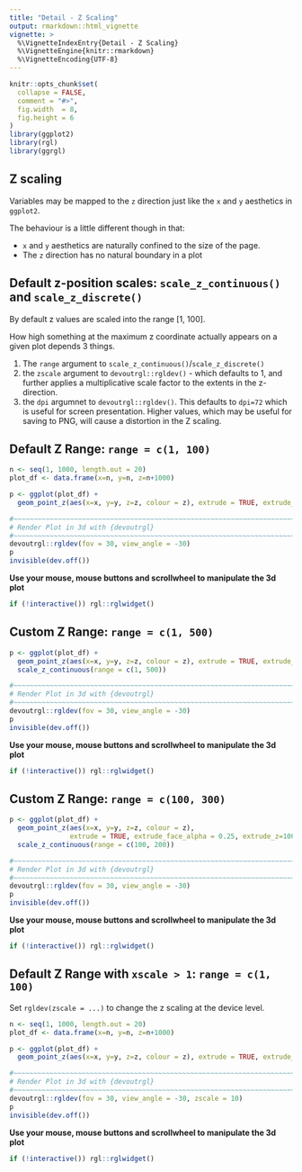 ```yaml
---
title: "Detail - Z Scaling"
output: rmarkdown::html_vignette
vignette: >
  %\VignetteIndexEntry{Detail - Z Scaling}
  %\VignetteEngine{knitr::rmarkdown}
  %\VignetteEncoding{UTF-8}
---
```


```r
knitr::opts_chunk$set(
  collapse = FALSE,
  comment = "#>",
  fig.width  = 8,
  fig.height = 6
)
library(ggplot2)
library(rgl)
library(ggrgl)
```


Z scaling
-----------------------------------------------------------------------------

Variables may be mapped to the `z` direction just like the `x` and `y` aesthetics
in `ggplot2`.

The behaviour is a little different though in that:

* `x` and `y` aesthetics are naturally confined to the size of the page.
* The `z` direction has no natural boundary in a plot


Default z-position scales: `scale_z_continuous()` and `scale_z_discrete()`
-----------------------------------------------------------------------------

By default z values are scaled into the range [1, 100].  

How high something at
the maximum z coordinate actually appears on a given plot depends 3 things.

1. The `range` argument to `scale_z_continuous()`/`scale_z_discrete()`
2. the `zscale` argument to `devoutrgl::rgldev()` - which defaults to 1, and further
   applies a multiplicative scale factor to the extents in the z-direction.
3. the `dpi` argumnet to `devoutrgl::rgldev()`. This defaults to `dpi=72` which
is useful for screen presentation.  Higher values, which may be useful for 
saving to PNG, will cause a distortion in the Z scaling.


Default Z Range: `range = c(1, 100)`
-----------------------------------------------------------------------------

```r
n <- seq(1, 1000, length.out = 20)
plot_df <- data.frame(x=n, y=n, z=n+1000)

p <- ggplot(plot_df) + 
  geom_point_z(aes(x=x, y=y, z=z, colour = z), extrude = TRUE, extrude_face_alpha = 0.25)

#~~~~~~~~~~~~~~~~~~~~~~~~~~~~~~~~~~~~~~~~~~~~~~~~~~~~~~~~~~~~~~~~~~~~~~~~~~~~
# Render Plot in 3d with {devoutrgl}
#~~~~~~~~~~~~~~~~~~~~~~~~~~~~~~~~~~~~~~~~~~~~~~~~~~~~~~~~~~~~~~~~~~~~~~~~~~~~
devoutrgl::rgldev(fov = 30, view_angle = -30)
p
invisible(dev.off())
```

**Use your mouse, mouse buttons and scrollwheel to manipulate the 3d plot**

```r
if (!interactive()) rgl::rglwidget()
```


Custom Z Range: `range = c(1, 500)`
-----------------------------------------------------------------------------

```r
p <- ggplot(plot_df) + 
  geom_point_z(aes(x=x, y=y, z=z, colour = z), extrude = TRUE, extrude_face_alpha = 0.25) + 
  scale_z_continuous(range = c(1, 500))

#~~~~~~~~~~~~~~~~~~~~~~~~~~~~~~~~~~~~~~~~~~~~~~~~~~~~~~~~~~~~~~~~~~~~~~~~~~~~
# Render Plot in 3d with {devoutrgl}
#~~~~~~~~~~~~~~~~~~~~~~~~~~~~~~~~~~~~~~~~~~~~~~~~~~~~~~~~~~~~~~~~~~~~~~~~~~~~
devoutrgl::rgldev(fov = 30, view_angle = -30)
p
invisible(dev.off())
```

**Use your mouse, mouse buttons and scrollwheel to manipulate the 3d plot**

```r
if (!interactive()) rgl::rglwidget()
```



Custom Z Range: `range = c(100, 300)`
-----------------------------------------------------------------------------

```r
p <- ggplot(plot_df) + 
  geom_point_z(aes(x=x, y=y, z=z, colour = z), 
               extrude = TRUE, extrude_face_alpha = 0.25, extrude_z=100) + 
  scale_z_continuous(range = c(100, 200))

#~~~~~~~~~~~~~~~~~~~~~~~~~~~~~~~~~~~~~~~~~~~~~~~~~~~~~~~~~~~~~~~~~~~~~~~~~~~~
# Render Plot in 3d with {devoutrgl}
#~~~~~~~~~~~~~~~~~~~~~~~~~~~~~~~~~~~~~~~~~~~~~~~~~~~~~~~~~~~~~~~~~~~~~~~~~~~~
devoutrgl::rgldev(fov = 30, view_angle = -30)
p
invisible(dev.off())
```

**Use your mouse, mouse buttons and scrollwheel to manipulate the 3d plot**

```r
if (!interactive()) rgl::rglwidget()
```





Default Z Range with `xscale > 1`: `range = c(1, 100)`
-----------------------------------------------------------------------------

Set `rgldev(zscale = ...)` to change the z scaling at the device level.

```r
n <- seq(1, 1000, length.out = 20)
plot_df <- data.frame(x=n, y=n, z=n+1000)

p <- ggplot(plot_df) + 
  geom_point_z(aes(x=x, y=y, z=z, colour = z), extrude = TRUE, extrude_face_alpha = 0.25)

#~~~~~~~~~~~~~~~~~~~~~~~~~~~~~~~~~~~~~~~~~~~~~~~~~~~~~~~~~~~~~~~~~~~~~~~~~~~~
# Render Plot in 3d with {devoutrgl}
#~~~~~~~~~~~~~~~~~~~~~~~~~~~~~~~~~~~~~~~~~~~~~~~~~~~~~~~~~~~~~~~~~~~~~~~~~~~~
devoutrgl::rgldev(fov = 30, view_angle = -30, zscale = 10)
p
invisible(dev.off())
```

**Use your mouse, mouse buttons and scrollwheel to manipulate the 3d plot**

```r
if (!interactive()) rgl::rglwidget()
```
